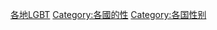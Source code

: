 {{Categories by country|nocat}}
[[Category:各地LGBT|]]
[[Category:各國的性|Category:各國的性]]
[[Category:各国性别|Category:各国性别]]